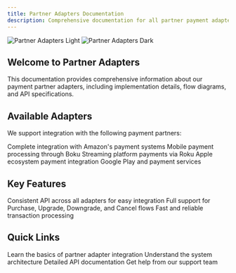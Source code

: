 ```yaml
---
title: Partner Adapters Documentation
description: Comprehensive documentation for all partner payment adapters
---
```


<img
  className="block dark:hidden"
  src="/images/hero-light.png"
  alt="Partner Adapters Light"
/>
<img
  className="hidden dark:block"
  src="/images/hero-dark.png"
  alt="Partner Adapters Dark"
/>

## Welcome to Partner Adapters

This documentation provides comprehensive information about our payment partner adapters, including implementation details, flow diagrams, and API specifications.

## Available Adapters

We support integration with the following payment partners:

<CardGroup cols={2}>
  <Card
    title="Amazon Adapter"
    icon="amazon"
    href="/adapters/amazon/overview"
  >
    Complete integration with Amazon's payment systems
  </Card>
  <Card
    title="Boku Adapter"
    icon="mobile"
    href="/adapters/boku/overview"
  >
    Mobile payment processing through Boku
  </Card>
  <Card
    title="Roku Adapter"
    icon="tv"
    href="/adapters/roku/overview"
  >
    Streaming platform payments via Roku
  </Card>
  <Card
    title="iTunes Adapter"
    icon="apple"
    href="/adapters/itunes/overview"
  >
    Apple ecosystem payment integration
  </Card>
  <Card
    title="Google Adapter"
    icon="google"
    href="/adapters/google/overview"
  >
    Google Play and payment services
  </Card>
</CardGroup>

## Key Features

<CardGroup cols={3}>
  <Card
    title="Unified Interface"
    icon="plug"
  >
    Consistent API across all adapters for easy integration
  </Card>
  <Card
    title="Flow Support"
    icon="diagram-project"
  >
    Full support for Purchase, Upgrade, Downgrade, and Cancel flows
  </Card>
  <Card
    title="Real-time Processing"
    icon="bolt"
  >
    Fast and reliable transaction processing
  </Card>
</CardGroup>

## Quick Links

<CardGroup cols={2}>
  <Card
    title="Getting Started"
    icon="rocket"
    href="/introduction"
  >
    Learn the basics of partner adapter integration
  </Card>
  <Card
    title="Architecture Overview"
    icon="building"
    href="/architecture"
  >
    Understand the system architecture
  </Card>
  <Card
    title="API Reference"
    icon="code"
    href="/api-reference/authentication"
  >
    Detailed API documentation
  </Card>
  <Card
    title="Support"
    icon="headset"
    href="mailto:support@yourcompany.com"
  >
    Get help from our support team
  </Card>
</CardGroup>